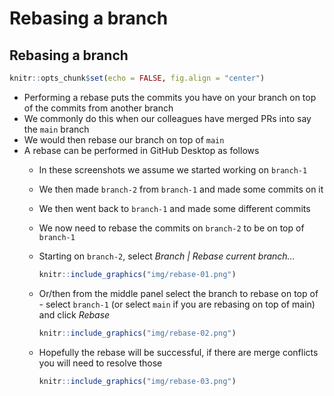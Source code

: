 # Rebasing a branch

## Rebasing a branch

```r
knitr::opts_chunk$set(echo = FALSE, fig.align = "center")
```

* Performing a rebase puts the commits you have on your branch on top of the commits from another branch
* We commonly do this when our colleagues have merged PRs into say the `main` branch
* We would then rebase our branch on top of `main`
* A rebase can be performed in GitHub Desktop as follows
  * In these screenshots we assume we started working on `branch-1`
  * We then made `branch-2` from `branch-1` and made some commits on it
  * We then went back to `branch-1` and made some different commits
  * We now need to rebase the commits on `branch-2` to be on top of `branch-1`
  * Starting on `branch-2`, select *Branch | Rebase current branch...*  
    ```r
    knitr::include_graphics("img/rebase-01.png")
    ```  
  * Or/then from the middle panel select the branch to rebase on top of - select `branch-1` (or select `main` if you are rebasing on top of main) and click *Rebase*  
    ```r
    knitr::include_graphics("img/rebase-02.png")
    ```  
  * Hopefully the rebase will be successful, if there are merge conflicts you will need to resolve those  
    ```r
    knitr::include_graphics("img/rebase-03.png")
    ```  
